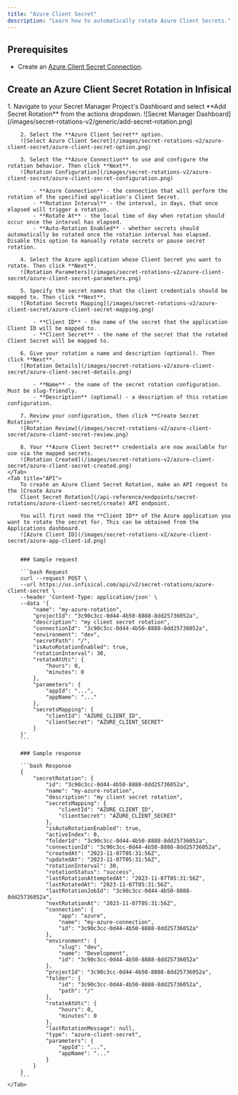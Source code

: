 ```yaml
---
title: "Azure Client Secret"
description: "Learn how to automatically rotate Azure Client Secrets."
---
```


## Prerequisites

- Create an [Azure Client Secret Connection](/integrations/app-connections/azure-client-secrets).

## Create an Azure Client Secret Rotation in Infisical

<Tabs>
    <Tab title="Infisical UI">
        1. Navigate to your Secret Manager Project's Dashboard and select **Add Secret Rotation** from the actions dropdown.
        ![Secret Manager Dashboard](/images/secret-rotations-v2/generic/add-secret-rotation.png)

        2. Select the **Azure Client Secret** option.
        ![Select Azure Client Secret](/images/secret-rotations-v2/azure-client-secret/azure-client-secret-option.png)

        3. Select the **Azure Connection** to use and configure the rotation behavior. Then click **Next**.
        ![Rotation Configuration](/images/secret-rotations-v2/azure-client-secret/azure-client-secret-configuration.png)

            - **Azure Connection** - the connection that will perform the rotation of the specified application's Client Secret.
            - **Rotation Interval** - the interval, in days, that once elapsed will trigger a rotation.
            - **Rotate At** - the local time of day when rotation should occur once the interval has elapsed.
            - **Auto-Rotation Enabled** - whether secrets should automatically be rotated once the rotation interval has elapsed. Disable this option to manually rotate secrets or pause secret rotation.

        4. Select the Azure application whose Client Secret you want to rotate. Then click **Next**.
        ![Rotation Parameters](/images/secret-rotations-v2/azure-client-secret/azure-client-secret-parameters.png)

        5. Specify the secret names that the client credentials should be mapped to. Then click **Next**.
        ![Rotation Secrets Mapping](/images/secret-rotations-v2/azure-client-secret/azure-client-secret-mapping.png)

            - **Client ID** - the name of the secret that the application Client ID will be mapped to.
            - **Client Secret** - the name of the secret that the rotated Client Secret will be mapped to.

        6. Give your rotation a name and description (optional). Then click **Next**.
        ![Rotation Details](/images/secret-rotations-v2/azure-client-secret/azure-client-secret-details.png)

            - **Name** - the name of the secret rotation configuration. Must be slug-friendly.
            - **Description** (optional) - a description of this rotation configuration.

        7. Review your configuration, then click **Create Secret Rotation**.
        ![Rotation Review](/images/secret-rotations-v2/azure-client-secret/azure-client-secret-review.png)

        8. Your **Azure Client Secret** credentials are now available for use via the mapped secrets.
        ![Rotation Created](/images/secret-rotations-v2/azure-client-secret/azure-client-secret-created.png)
    </Tab>
    <Tab title="API">
        To create an Azure Client Secret Rotation, make an API request to the [Create Azure
        Client Secret Rotation](/api-reference/endpoints/secret-rotations/azure-client-secret/create) API endpoint.

        You will first need the **Client ID** of the Azure application you want to rotate the secret for. This can be obtained from the Applications dashboard.
        ![Azure Client ID](/images/secret-rotations-v2/azure-client-secret/azure-app-client-id.png)


        ### Sample request

        ```bash Request
        curl --request POST \
        --url https://us.infisical.com/api/v2/secret-rotations/azure-client-secret \
        --header 'Content-Type: application/json' \
        --data '{
            "name": "my-azure-rotation",
            "projectId": "3c90c3cc-0d44-4b50-8888-8dd25736052a",
            "description": "my client secret rotation",
            "connectionId": "3c90c3cc-0d44-4b50-8888-8dd25736052a",
            "environment": "dev",
            "secretPath": "/",
            "isAutoRotationEnabled": true,
            "rotationInterval": 30,
            "rotateAtUtc": {
                "hours": 0,
                "minutes": 0
            },
            "parameters": {
                "appId": "...",
                "appName": "..."
            },
            "secretsMapping": {
                "clientId": "AZURE_CLIENT_ID",
                "clientSecret": "AZURE_CLIENT_SECRET"
            }
        }'
        ```

        ### Sample response

        ```bash Response
        {
            "secretRotation": {
                "id": "3c90c3cc-0d44-4b50-8888-8dd25736052a",
                "name": "my-azure-rotation",
                "description": "my client secret rotation",
                "secretsMapping": {
                    "clientId": "AZURE_CLIENT_ID",
                    "clientSecret": "AZURE_CLIENT_SECRET"
                },
                "isAutoRotationEnabled": true,
                "activeIndex": 0,
                "folderId": "3c90c3cc-0d44-4b50-8888-8dd25736052a",
                "connectionId": "3c90c3cc-0d44-4b50-8888-8dd25736052a",
                "createdAt": "2023-11-07T05:31:56Z",
                "updatedAt": "2023-11-07T05:31:56Z",
                "rotationInterval": 30,
                "rotationStatus": "success",
                "lastRotationAttemptedAt": "2023-11-07T05:31:56Z",
                "lastRotatedAt": "2023-11-07T05:31:56Z",
                "lastRotationJobId": "3c90c3cc-0d44-4b50-8888-8dd25736052a",
                "nextRotationAt": "2023-11-07T05:31:56Z",
                "connection": {
                    "app": "azure",
                    "name": "my-azure-connection",
                    "id": "3c90c3cc-0d44-4b50-8888-8dd25736052a"
                },
                "environment": {
                    "slug": "dev",
                    "name": "Development",
                    "id": "3c90c3cc-0d44-4b50-8888-8dd25736052a"
                },
                "projectId": "3c90c3cc-0d44-4b50-8888-8dd25736052a",
                "folder": {
                    "id": "3c90c3cc-0d44-4b50-8888-8dd25736052a",
                    "path": "/"
                },
                "rotateAtUtc": {
                    "hours": 0,
                    "minutes": 0
                },
                "lastRotationMessage": null,
                "type": "azure-client-secret",
                "parameters": {
                    "appId": "...",
                    "appName": "..."
                }
            }
        }
        ```
    </Tab>
</Tabs>
